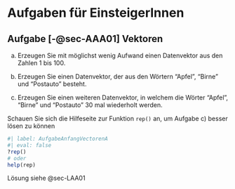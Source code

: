 # Aufgaben für EinsteigerInnen {#sec-AufgabeAnfang}

## Aufgabe [-@sec-AAA01] Vektoren {#sec-AAA01}

::: {.callout-note appearance="simple"}

a) Erzeugen Sie mit möglichst wenig Aufwand einen Datenvektor aus den Zahlen 1 bis 100.

b) Erzeugen Sie einen Datenvektor, der aus den Wörtern "Apfel", "Birne" und "Postauto" besteht.

c) Erzeugen Sie einen weiteren Datenvektor, in welchem die Wörter "Apfel", "Birne" und "Postauto" 30 mal wiederholt werden.

::: {.callout-caution appearance="simple"}
Schauen Sie sich die Hilfeseite zur Funktion `rep()` an, um Aufgabe c) besser lösen zu können
```r
#| label: AufgabeAnfangVectorenA
#| eval: false
?rep()
# oder
help(rep)
```

:::

:::

::: {.callout-tip appearance="simple"}
Lösung siehe @sec-LAA01
:::
